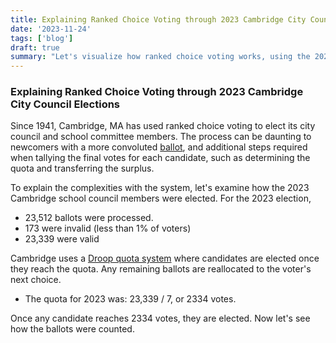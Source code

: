 ```yaml
---
title: Explaining Ranked Choice Voting through 2023 Cambridge City Council Elections
date: '2023-11-24'
tags: ['blog']
draft: true
summary: "Let's visualize how ranked choice voting works, using the 2023 Cambridge City Council elections"
---
```


### Explaining Ranked Choice Voting through 2023 Cambridge City Council Elections

Since 1941, Cambridge, MA has used ranked choice voting to elect its city council and school committee members.
The process can be daunting to newcomers with a more convoluted [ballot](https://drive.google.com/file/d/1wxHv6vzkclASTKdY1Qgl9CFfO1qREcy7/view), and additional steps required when tallying the final votes for each candidate, such as determining the quota and transferring the surplus.

To explain the complexities with the system, let's examine how the 2023 Cambridge school council members were elected. For the 2023 election,

- 23,512 ballots were processed.
- 173 were invalid (less than 1% of voters)
- 23,339 were valid

Cambridge uses a [Droop quota system](https://en.wikipedia.org/wiki/Droop_quota) where candidates are elected once they reach the quota. Any remaining ballots are reallocated to the voter's next choice.

- The quota for 2023 was: 23,339 / 7, or 2334 votes.

Once any candidate reaches 2334 votes, they are elected. Now let's see how the ballots were counted.
